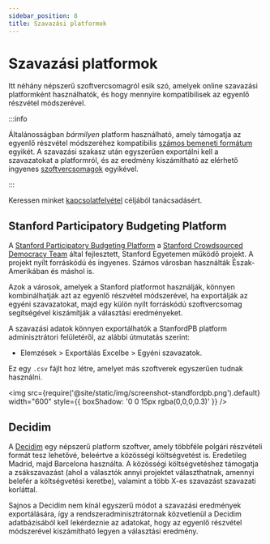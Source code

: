 ```yaml
---
sidebar_position: 8
title: Szavazási platformok
---
```



# Szavazási platformok

Itt néhány népszerű szoftvercsomagról esik szó, amelyek online <Acronym acronym="PB" tooltip="Közösségi költségvetés" /> szavazási platformként használhatók, és hogy mennyire kompatibilisek az egyenlő részvétel módszerével.

:::info

Általánosságban *bármilyen* platform használható, amely támogatja az egyenlő részvétel módszeréhez kompatibilis [számos bemeneti formátum](input-formats) egyikét. A szavazási szakasz után egyszerűen exportálni kell a szavazatokat a platformról, és az eredmény kiszámítható az elérhető ingyenes [szoftvercsomagok](computation) egyikével.

:::

Keressen minket [kapcsolatfelvétel](../contacts) céljából tanácsadásért.

## Stanford Participatory Budgeting Platform

A [Stanford Participatory Budgeting Platform](https://pbstanford.edu/) a [Stanford Crowdsourced Democracy Team](https://voxpopuli.stanford.edu/) által fejlesztett, Stanford Egyetemen működő projekt. A projekt nyílt forráskódú és ingyenes. Számos városban használták Észak-Amerikában és máshol is.

Azok a városok, amelyek a Stanford platformot használják, könnyen kombinálhatják azt az egyenlő részvétel módszerével, ha exportálják az egyéni szavazatokat, majd egy külön nyílt forráskódú szoftvercsomag segítségével kiszámítják a választási eredményeket.

A szavazási adatok könnyen exportálhatók a StanfordPB platform adminisztrátori felületéről, az alábbi útmutatás szerint:
* Elemzések > Exportálás Excelbe > Egyéni szavazatok.

Ez egy `.csv` fájlt hoz létre, amelyet más szoftverek egyszerűen tudnak használni.

<img src={require('@site/static/img/screenshot-standfordpb.png').default} width="600" style={{ boxShadow: '0 0 15px rgba(0,0,0,0.3)' }} />

## Decidim

A [Decidim](https://decidim.org/) egy népszerű platform szoftver, amely többféle polgári részvételi formát tesz lehetővé, beleértve a közösségi költségvetést is. Eredetileg Madrid, majd Barcelona használta. A közösségi költségvetéshez támogatja a zsákszavazást (ahol a választók annyi projektet választhatnak, amennyi belefér a költségvetési keretbe), valamint a több X-es szavazást szavazati korláttal.

Sajnos a Decidim nem kínál egyszerű módot a szavazási eredmények exportálására, így a rendszeradminisztrátornak közvetlenül a Decidim adatbázisából kell lekérdeznie az adatokat, hogy az egyenlő részvétel módszerével kiszámítható legyen a választási eredmény.

